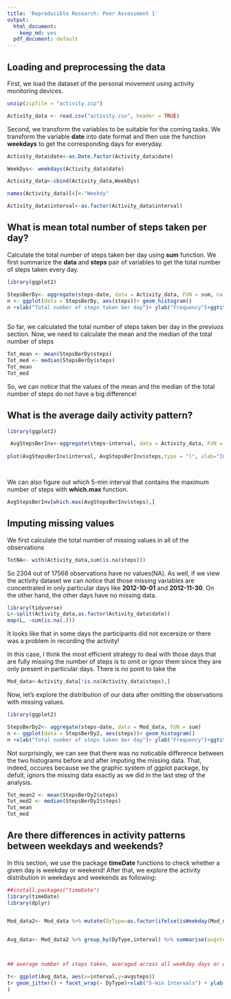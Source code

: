 ```yaml
---
title: 'Reproducible Research: Peer Assessment 1'
output:
  html_document:
    keep_md: yes
  pdf_document: default
---
```



## Loading and preprocessing the data

First, we load the dataset of the personal movement using activity monitoring devices.  


```r
unzip(zipfile = "activity.zip")

Activity_data <- read.csv("activity.csv", header = TRUE)
```


Second, we transform the variables to be suitable for the coming tasks. 
We transform the variable **date** into date format and then use the function **weekdays** to get the corresponding days for everyday.


```r

Activity_data$date<-as.Date.factor(Activity_data$date)

WeekDys<- weekdays(Activity_data$date)

Activity_data<-cbind(Activity_data,WeekDys)

names(Activity_data)[4]<-"Weekdy"

Activity_data$interval<-as.factor(Activity_data$interval)

```


## What is mean total number of steps taken per day?

Calculate the total number of steps taken ber day using **sum** function. We first summarize the **data** and **steps** pair of variables to get the total number of steps taken every day.

```r

library(ggplot2)

StepsBerDy<- aggregate(steps~date, data = Activity_data, FUN = sum, na.rm=TRUE)
n <- ggplot(data = StepsBerDy, aes(steps))+ geom_histogram()
n +xlab("Total number of steps taken ber day")+ ylab("Frequency")+ggtitle("Total number of steps taken per day")
                      
```

So far, we calculated the total number of steps taken ber day in the previuos section. Now, we need to calculate the mean and the median of the total number of steps

```r
Tot_mean <- mean(StepsBerDy$steps)
Tot_med <- median(StepsBerDy$steps)
Tot_mean
Tot_med
```
 
So, we can notice that the values of the mean and the median of the total number of steps do not have a big difference!

## What is the average daily activity pattern?

```r
library(ggplot2)

 AvgStepsBerInv<-aggregate(steps~interval, data = Activity_data, FUN = mean, na.rm=TRUE)
 
plot(AvgStepsBerInv$interval, AvgStepsBerInv$steps,type = "l", xlab="Interval", ylab="Average of Steps", title="The average daily activity pattern",col="red")

      
```

We can also figure out which 5-min interval that contains the maximum number of steps with **which.max** function.

```r
AvgStepsBerInv[which.max(AvgStepsBerInv$steps),]

```

## Imputing missing values

We first calculate the total number of missing values in all of the observations

```r
TotNA<- with(Activity_data,sum(is.na(steps)))

```


So 2304 out of 17568 observations have no values(NA). As well, if we view the activity dataset we can notice that those missing variables are concentrated in only particular days like **2012-10-01** and **2012-11-30**. On the other hand, the other days have no missing data.


```r
library(tidyverse)
L<-split(Activity_data,as.factor(Activity_data$date))
map(L, ~sum(is.na(.)))

```
 
It looks like that in some days the participants did not excersize or there was a problem in recording the activity! 

In this case, I think the most efficient strategy to deal with those days that are fully missing the number of steps is to omit or ignor them since they are only present in particular days. There is no point to take the 


```r
Mod_data<-Activity_data[!is.na(Activity_data$steps),]


```


Now, let's explore the distribution of our data after omitting the observations with missing values.

```r

library(ggplot2)

StepsBerDy2<- aggregate(steps~date, data = Mod_data, FUN = sum)
n <- ggplot(data = StepsBerDy2, aes(steps))+ geom_histogram()
n +xlab("Total number of steps taken ber day")+ ylab("Frequency")+ggtitle("Total number of steps taken per day after imputing the missing data")
```

Not surprisingly, we can see that there was no noticable difference between the two histograms before and after imputing the missing data. That, indeed, occures because we the graphic system of ggplot package, by defult, ignors the missing data exactly as we did in the last step of the analysis. 

```r
Tot_mean2 <- mean(StepsBerDy2$steps)
Tot_med2 <- median(StepsBerDy2$steps)
Tot_mean
Tot_med

```


## Are there differences in activity patterns between weekdays and weekends?

In this section, we use the package **timeDate** functions to check whether a given day is weekday or weekend! After that, we explore the activity distribution in weekdays and weekends as following:


```r
##install.packages("timeDate")
library(timeDate)
library(dplyr)


Mod_data2<- Mod_data %>% mutate(DyType=as.factor(ifelse(isWeekday(Mod_data$date),"WDy","WEnd")))


Avg_data<- Mod_data2 %>% group_by(DyType,interval) %>% summarise(avgsteps=mean(steps))



## average number of steps taken, averaged across all weekday days or weekend days 

t<- ggplot(Avg_data, aes(x=interval,y=avgsteps))
t+ geom_jitter() + facet_wrap(~ DyType)+xlab("5-min Intervals") + ylab("Average steps taken ber day")+ggtitle("Average number of steps taken across all weekdays vs. weekends"
)

```



